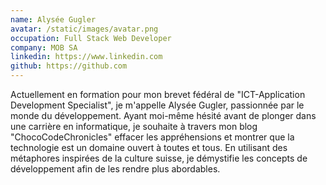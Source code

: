 ```yaml
---
name: Alysée Gugler
avatar: /static/images/avatar.png
occupation: Full Stack Web Developer
company: MOB SA
linkedin: https://www.linkedin.com
github: https://github.com
---
```


Actuellement en formation pour mon brevet fédéral de "ICT-Application Development Specialist", je m'appelle Alysée Gugler, passionnée par le monde du développement. Ayant moi-même hésité avant de plonger dans une carrière en informatique, je souhaite à travers mon blog "ChocoCodeChronicles" effacer les appréhensions et montrer que la technologie est un domaine ouvert à toutes et tous. En utilisant des métaphores inspirées de la culture suisse, je démystifie les concepts de développement afin de les rendre plus abordables.
